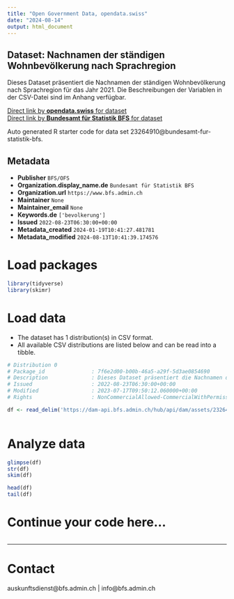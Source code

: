 ```yaml
---
title: "Open Government Data, opendata.swiss"
date: "2024-08-14"
output: html_document
---
```


## Dataset: Nachnamen der ständigen Wohnbevölkerung nach Sprachregion

Dieses Dataset präsentiert die Nachnamen der ständigen Wohnbevölkerung nach Sprachregion für das Jahr 2021. Die Beschreibungen der Variablen in der CSV-Datei sind im Anhang verfügbar.

[Direct link by **opendata.swiss** for dataset](https://opendata.swiss/de/dataset/nachnamen-der-standigen-wohnbevolkerung-nach-sprachregion-1)<br>
[Direct link by **Bundesamt für Statistik BFS** for dataset](https://www.bfs.admin.ch/asset/de/ts-x-01.04.00.16)

Auto generated R starter code for data set 23264910@bundesamt-fur-statistik-bfs.

## Metadata

- **Publisher** `BFS/OFS`
- **Organization.display_name.de** `Bundesamt für Statistik BFS`
- **Organization.url** `https://www.bfs.admin.ch`
- **Maintainer** `None`
- **Maintainer_email** `None`
- **Keywords.de** `['bevolkerung']`
- **Issued** `2022-08-23T06:30:00+00:00`
- **Metadata_created** `2024-01-19T10:41:27.481781`
- **Metadata_modified** `2024-08-13T10:41:39.174576`


# Load packages

```r

library(tidyverse)
library(skimr)

```

# Load data

-   The dataset has 1 distribution(s) in CSV format.
-   All available CSV distributions are listed below and can be read into a tibble.

```r

# Distribution 0
# Package_id               : 7f6e2d00-b00b-46a5-a29f-5d3ae0854690
# Description              : Dieses Dataset präsentiert die Nachnamen der ständigen Wohnbevölkerung nach Sprachregion für das Jahr 2021. Die Beschreibungen der Variablen in der CSV-Datei sind im Anhang verfügbar.
# Issued                   : 2022-08-23T06:30:00+00:00
# Modified                 : 2023-07-17T09:50:12.060000+00:00
# Rights                   : NonCommercialAllowed-CommercialWithPermission-ReferenceRequired

df <- read_delim('https://dam-api.bfs.admin.ch/hub/api/dam/assets/23264913/master')



```

# Analyze data

```r

glimpse(df)
str(df)
skim(df)

head(df)
tail(df)

```

# Continue your code here...

```r

```

------------------------------------------------------------------------

# Contact

auskunftsdienst@bfs.admin.ch | info@bfs.admin.ch
